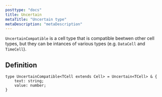 ```yaml
---
posttype: "docs"
title: Uncertain
metaTitle: "Uncertain type"
metaDescription: "metaDescription"
---
```


`UncertainCompatible` is a cell type that is compatible beetwen other cell types, 
but they can be intances of various types (e.g. `DataCell` and `TimeCell`).

## Definition

```tsx
type UncertainCompatible<TCell extends Cell> = Uncertain<TCell> & {
    text: string;
    value: number;
}
```